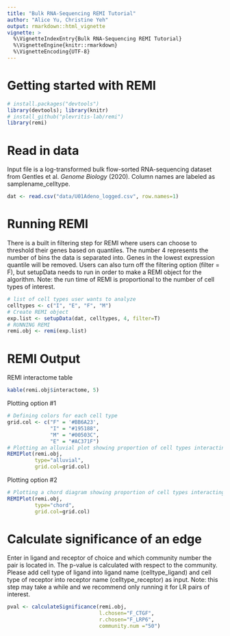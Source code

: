 ```yaml
---
title: "Bulk RNA-Sequencing REMI Tutorial"
author: "Alice Yu, Christine Yeh"
output: rmarkdown::html_vignette
vignette: >
  %\VignetteIndexEntry{Bulk RNA-Sequencing REMI Tutorial}
  %\VignetteEngine{knitr::rmarkdown}
  %\VignetteEncoding{UTF-8}
---
```


# Getting started with REMI
```r
# install.packages("devtools")
library(devtools); library(knitr)
# install_github("plevritis-lab/remi")
library(remi)
```

# Read in data
Input file is a log-transformed bulk flow-sorted RNA-sequencing dataset from Gentles et al. _Genome Biology_ (2020). Column names are labeled as samplename_celltype.
```r
dat <- read.csv("data/U01Adeno_logged.csv", row.names=1)
```

# Running REMI
There is a built in filtering step for REMI where users can choose to threshold their genes based on quantiles. The number 4 represents the number of bins the data is separated into. Genes in the lowest expression quantile will be removed. Users can also turn off the filtering option (filter = F), but setupData needs to run in order to make a REMI object for the algorithm. Note: the run time of REMI is proportional to the number of cell types of interest. 
```r
# list of cell types user wants to analyze 
celltypes <- c("I", "E", "F", "M")
# Create REMI object
exp.list <- setupData(dat, celltypes, 4, filter=T)
# RUNNING REMI
remi.obj <- remi(exp.list)
```

# REMI Output
REMI interactome table
```r
kable(remi.obj$interactome, 5)
```

Plotting option #1
```r
# Defining colors for each cell type
grid.col <- c("F" = '#BB6A23', 
              "I" = "#195188", 
              "M" = "#00503C", 
              "E" = "#AC371F")
# Plotting an alluvial plot showing proportion of cell types interacting
REMIPlot(remi.obj, 
         type="alluvial", 
         grid.col=grid.col)
```

Plotting option #2
```r
# Plotting a chord diagram showing proportion of cell types interacting
REMIPlot(remi.obj, 
         type="chord", 
         grid.col=grid.col)
```

# Calculate significance of an edge
Enter in ligand and receptor of choice and which community number the pair is located in. The p-value is calculated with respect to the community. Please add cell type of ligand into ligand name (celltype_ligand) and cell type of receptor into receptor name (celltype_receptor) as input. Note: this step may take a while and we recommend only running it for LR pairs of interest.
```r
pval <- calculateSignificance(remi.obj, 
                              l.chosen="F_CTGF", 
                              r.chosen="F_LRP6", 
                              community.num ="50") 
```



